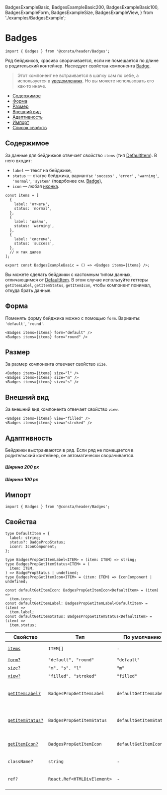   BadgesExampleBasic,
  BadgesExampleBasic200,
  BadgesExampleBasic100,
  BadgesExampleForm,
  BadgesExampleSize,
  BadgesExampleView,
} from './examples/BadgesExample';

# Badges

```tsx
import { Badges } from '@consta/header/Badges';
```

Ряд бейджиков, красиво сворачивается, если не помещается по длине в родительский контейнер. Наследует свойства компонента [Badge](http://uikit.consta.design/?path=/docs/components-badge--playground).

<BadgesExampleBasic />

> Этот компонент не встраивается в шапку сам по себе, а используется в [уведомлениях](?path=/docs/components-notifications--playground). Но вы можете использовать его как-то иначе.

- [Содержимое](#содержимое)
- [Форма](#форма)
- [Размер](#размер)
- [Внешний вид](#внешний-вид)
- [Адаптивность](#адаптивность)
- [Импорт](#импорт)
- [Список свойств](#свойства)

## Содержимое

За данные для бейдижков отвечает свойство `items` (тип [DefaultItem](#свойства)). В него входит:

- `label` — текст на бейджике,
- `status` — статус бейджика, варианты: `'success'` , `'error'` , `'warning'`, `'normal'`, `'system'` (подрбонее см. [Badge](http://uikit.consta.design/?path=/docs/components-badge--playground)),
- `icon` — любая [иконка](http://uikit.consta.design/?path=/story/components-icons--playground).

```tsx
const items = [
  {
    label: 'отчеты',
    status: 'normal',
  },
  {
    label: 'файлы',
    status: 'warning',
  },
  {
    label: 'система',
    status: 'success',
  },
  // и так далее
];

export const BadgesExampleBasic = () => <Badges items={items} />;
```

<BadgesExampleBasic />

Вы можете сделать бейджики с кастомным типом данных, отличающимся от [DefaultItem](#свойства).
В этом случае используйте геттеры `getItemLabel`, `getItemStatus`, `getItemIcon`,
чтобы компонент понимал, откуда брать данные.

## Форма

Поменять форму бейджика можно с помощью `form`. Варианты: `'default'`, `'round'`.

```tsx
<Badges items={items} form="default" />
<Badges items={items} form="round" />
```

<BadgesExampleForm />

## Размер

За размер компонента отвечает свойство `size`.

```tsx
<Badges items={items} size="l" />
<Badges items={items} size="m" />
<Badges items={items} size="s" />
```

<BadgesExampleSize />

## Внешний вид

За внешний вид компонента отвечает свойство `view`.

```tsx
<Badges items={items} view="filled" />
<Badges items={items} view="stroked" />

```

<BadgesExampleView />

## Адаптивность

Бейджики выстраиваются в ряд. Если ряд не помещается в родительский контейнер, он автоматически сворачивается.

##### Ширина 200 px

<BadgesExampleBasic200 />

##### Ширина 100 px

<BadgesExampleBasic100 />

## Импорт

```tsx
import { Badges } from '@consta/header/Badges';
```

## Свойства

```tsx
type DefaultItem = {
  label: string;
  status?: BadgePropStatus;
  icon?: IconComponent;
};

type BadgesPropGetItemLabel<ITEM> = (item: ITEM) => string;
type BadgesPropGetItemStatus<ITEM> = (
  item: ITEM,
) => BadgePropStatus | undefined;
type BadgesPropGetItemIcon<ITEM> = (item: ITEM) => IconComponent | undefined;

const defaultGetItemIcon: BadgesPropGetItemIcon<DefaultItem> = (item) =>
  item.icon;
const defaultGetItemLabel: BadgesPropGetItemLabel<DefaultItem> = (item) =>
  item.label;
const defaultGetItemStatus: BadgesPropGetItemStatus<DefaultItem> = (item) =>
  item.status;
```

| Свойство                        | Тип                         | По умолчанию           | Описание                                  |
| ------------------------------- | --------------------------- | ---------------------- | ----------------------------------------- |
| [`items`](#содержимое)          | `ITEM[]`                    | -                      | Данные для бейджиков                      |
| [`form?`](#форма)               | `"default", "round"`        | `"default"`            | Форма                                     |
| [`size?`](#размер)              | `"m", "s", "l"`             | `"m"`                  | Размер                                    |
| [`view?`](#внешний-вид)         | `"filled", "stroked"`       | `"filled"`             | Вид                                       |
| [`getItemLabel?`](#содержимое)  | `BadgesPropGetItemLabel`    | `defaultGetItemLabel`  | Функция для определения названия элемента |
| [`getItemStatus?`](#содержимое) | `BadgesPropGetItemStatus`   | `defaultGetItemStatus` | Функция для определения статуса элемента  |
| [`getItemIcon?`](#содержимое)   | `BadgesPropGetItemIcon`     | `defaultGetItemIcon`   | Функция для определения иконки элемента   |
| `className?`                    | `string`                    | -                      | Дополнительный CSS-класс                  |
| `ref?`                          | `React.Ref<HTMLDivElement>` | -                      | Ссылка на корневой DOM-элемент            |
